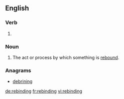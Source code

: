 ==English==

===Verb===
{{head|en|present participle}}

# {{present participle of|rebind|lang=en|nocat=1}}

===Noun===
{{en-noun}}

# The act or process by which something is [[rebind|rebound]].

===Anagrams===
* [[debrining#English|debrining]]

[[de:rebinding]]
[[fr:rebinding]]
[[vi:rebinding]]